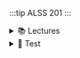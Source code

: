:::tip ALSS 201
:::

<details>
<summary>📚 Lectures</summary>

> - <AuthenticatedLink href="https://docs.google.com/presentation/d/1PJIeuHjPNsK0EbI8HG44OnEKDHVdfeGI/edit?usp=drive_link&ouid=113032527599288266647&rtpof=true&sd=true" Icon={FaBook} title="The Research Proposal"/>
> - <AuthenticatedLink href="https://docs.google.com/presentation/d/1wlCoJ9iBDixi3SA5X2W4OdmG2duyEwkD/edit?usp=drive_link&ouid=113032527599288266647&rtpof=true&sd=true" Icon={FaBook} title="Scientific Reports"/>
> - <AuthenticatedLink href="https://docs.google.com/presentation/d/1uuQJ8bdBugBsyB9TC2_WFNeDF3WbeGF5/edit?usp=drive_link&ouid=113032527599288266647&rtpof=true&sd=true" Icon={FaBook} title="Basic Research Skills"/>
> - <AuthenticatedLink href="https://docs.google.com/presentation/d/1oKGi0750DMQfxbqaaUYtBTh9iaDRGcc9/edit?usp=drive_link&ouid=113032527599288266647&rtpof=true&sd=true" Icon={FaBook} title="Research Process"/>
> - <AuthenticatedLink href="https://docs.google.com/presentation/d/1n1n0lS6vVP2vfKHqFnkxNmU_BoFl45Wt/edit?usp=drive_link&ouid=113032527599288266647&rtpof=true&sd=true" Icon={FaBook} title="Data Collection Instruments and Techniques"/>
> - <AuthenticatedLink href="https://docs.google.com/presentation/d/1etqoSRRyCi0p0YBnj6gXpr5yuRdPlJQO/edit?usp=drive_link&ouid=113032527599288266647&rtpof=true&sd=true" Icon={FaBook} title="Introduction"/>
> - <AuthenticatedLink href="https://docs.google.com/presentation/d/1aaNIYVhUjjtaCVJ719aNQ9A26Tm0Iz6f/edit?usp=drive_link&ouid=113032527599288266647&rtpof=true&sd=true" Icon={FaBook} title="Literature Review"/>
> - <AuthenticatedLink href="https://docs.google.com/presentation/d/1WKylZ3S1kfMKvxERYT0aeZtjxbn-or0D/edit?usp=drive_link&ouid=113032527599288266647&rtpof=true&sd=true" Icon={FaBook} title="Identifying a Research Problem"/>
> - <AuthenticatedLink href="https://docs.google.com/presentation/d/1IaVcM2VgH6_xrtJoX5C37Qovo9qhE65V/edit?usp=drive_link&ouid=113032527599288266647&rtpof=true&sd=true" Icon={FaBook} title="Report Writing"/>
> - <AuthenticatedLink href="https://docs.google.com/presentation/d/1E-utKXTi9Qz34rpJfoTZboWkWss7-hmT/edit?usp=sharing&ouid=113032527599288266647&rtpof=true&sd=true" Icon={FaBook} title="Feasibility Report"/>
> - <AuthenticatedLink href="https://docs.google.com/presentation/d/13LfCcvOGXlSdUQovDn6fjbjSKsTzuXce/edit?usp=drive_link&ouid=113032527599288266647&rtpof=true&sd=true" Icon={FaBook} title="Oral Presentation"/>
</details>

<details>
<summary>📝 Test</summary>

> - <AuthenticatedLink href="https://drive.google.com/file/d/1Hh0NuKh6GclHjhCgYRdO5xK6Fbm-AJiv/view?usp=sharing" Icon={FaPencilAlt} title="Test 1"/>
> - <AuthenticatedLink href="https://drive.google.com/file/d/1bFrtybjspw037FLfVvQdurJOAAnKWaud/view?usp=sharing" Icon={FaCheck} title="Test 1 Answers"/>
</details>
